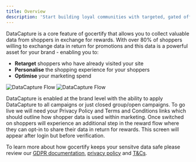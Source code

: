 ```yaml
---
title: Overview
description: 'Start building loyal communities with targeted, gated offers.'
---
```


DataCapture is a core feature of gocertify that allows you to collect valuable data from shoppers in exchange for rewards. With over 80% of shoppers willing to exchange data in return for promotions and 
this data is a powerful asset for your brand - enabling you to:

- **Retarget** shoppers who have already visited your site
- **Personalise** the shopping experience for your shoppers
- **Optimise** your marketing spend

<Frame caption="DataCapture adds an additional step to the reward flow where you can collect data from shoppers">
  <img
    className="block dark:hidden"
    src="/images/dataCaptureFlow.png"
    alt="DataCapture Flow"
  />
  <img
    className="hidden dark:block"
    src="/images/dataCaptureFlow.png"
    alt="DataCapture Flow"
  />
</Frame>

DataCapture is enabled at the brand level with the ability to apply DataCapture to all campaigns or just closed group/open campaigns. To go live we will need your Privacy Policy and Terms and Conditions links which should outline how shopper data is used within marketing.
Once switched on shoppers will experience an additional step in the reward flow where they can opt-in to share their data in return for rewards. This screen will
appear after login but before verification.

To learn more about how gocertify keeps your sensitve data safe please review our [GDPR documentation](https://gocertify.notion.site/GDPR-at-gocertify-700bbc00a8174bfcbaa6ad9ecb0eb4a7), [privacy policy](https://secure.gocertify.me/privacy) and [T&Cs](https://www.gocertify.me/terms).

